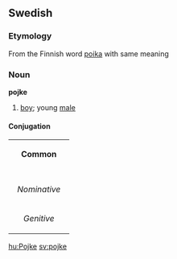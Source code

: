 ==Swedish==
===Etymology===
From the Finnish word [[poika]] with same meaning

===Noun===
'''pojke'''

#[[boy]]; young [[male]]

====Conjugation====
{| border=1 cellspacing=0
| bgcolor="#FFFFF0" colspan=5 align=center | '''Common'''
|-
|- bgcolor="#FFFFF0" align=center
! rowspan=2 | 
| colspan=2 width=105| Singular 
| colspan=2 | Plural
|- bgcolor="#FFFFF0" align=center
| width=105 | ''Indefinite'' 
| width=105 | ''Definite'' 
| width=105 |  ''Indefinite'' 
|  width=105 | ''Definite''
|- align=center
| width=105 bgcolor="#FFFFF0" | ''Nominative'' 
| [[pojke]]
| [[pojken]]
| [[pojkar]]
| [[pojkarna]]
|- align=center
| width=105 bgcolor="#FFFFF0" | ''Genitive'' 
| [[pojkes]]
| [[pojkens]]
| [[pojkars]]
| [[pojkarnas]]
|}

[[hu:Pojke]]
[[sv:pojke]]